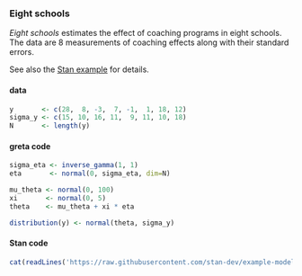 ### Eight schools

*Eight schools* estimates the effect of coaching programs in eight schools. The data are 8 measurements of coaching effects along with their standard errors.

See also the [Stan example](https://github.com/stan-dev/example-models/wiki/ARM-Models-Sorted-by-Type#varying-intercept) for details.

#### data
```r
y       <- c(28,  8, -3,  7, -1,  1, 18, 12)
sigma_y <- c(15, 10, 16, 11,  9, 11, 10, 18)
N       <- length(y)
```

#### greta code
```r
sigma_eta <- inverse_gamma(1, 1)
eta       <- normal(0, sigma_eta, dim=N)

mu_theta <- normal(0, 100)
xi       <- normal(0, 5)
theta    <- mu_theta + xi * eta

distribution(y) <- normal(theta, sigma_y)
```

#### Stan code
<div class="stan">
```r
cat(readLines('https://raw.githubusercontent.com/stan-dev/example-models/master/ARM/Ch.19/schools.stan'), sep = '\n')
```
</div>

